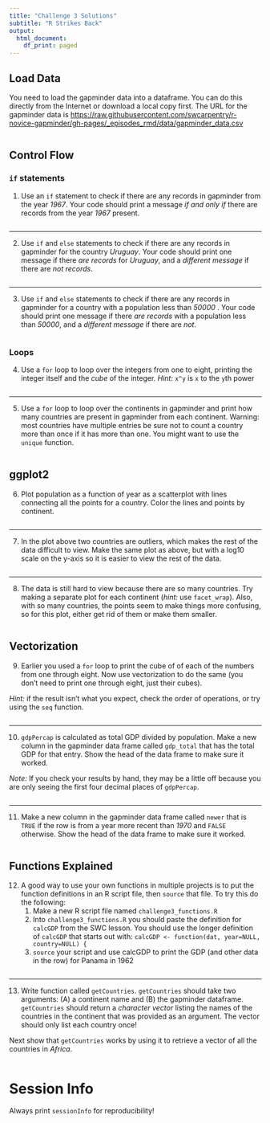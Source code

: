```yaml
---
title: "Challenge 3 Solutions"
subtitle: "R Strikes Back"
output:
  html_document:
    df_print: paged
---
```


## Load Data

You need to load the gapminder data into a dataframe.  You can do this directly from the Internet or download a local copy first.  The URL for the gapminder data is <https://raw.githubusercontent.com/swcarpentry/r-novice-gapminder/gh-pages/_episodes_rmd/data/gapminder_data.csv>

```r

```

## Control Flow

### `if` statements
1. Use an `if` statement to check if there are any records in gapminder from the year *1967*.  Your code should print a message *if and only if* there are records from the year *1967* present.

```r

```
--------------------------------------


2. Use `if` and `else` statements to check if there are any records in gapminder for the country *Uruguay*.  Your code should print one message if there *are records* for *Uruguay*, and a *different message* if there are *not records*.

```r

```
--------------------------------------


3. Use `if` and `else` statements to check if there are any records in gapminder for a country with a population less than *50000* .  Your code should print one message if there *are records* with a population less than *50000*, and a *different message* if there are *not*.

```r

```

### Loops

4. Use a `for` loop to loop over the integers from one to eight, printing the integer itself and the *cube* of the integer. *Hint:* `x^y` is `x` to the `y`th power

```r

```
--------------------------------------


5. Use a `for` loop to loop over the continents in gapminder and print how many countries are present in gapminder from each continent.  Warning: most countries have multiple entries be sure not to count a country more than once if it has more than one.  You might want to use the `unique` function.

```r

```

## ggplot2

6. Plot population as a function of year as a scatterplot with lines connecting all the points for a country.  Color the lines and points by continent.

```r

```
--------------------------------------

7. In the plot above two countries are outliers, which makes the rest of the data difficult to view.  Make the same plot as above, but with a log10 scale on the y-axis so it is easier to view the rest of the data.

```r

```
--------------------------------------

8. The data is still hard to view because there are so many countries.  Try making a separate plot for each continent (*hint:* use `facet_wrap`).  Also, with so many countries, the points seem to make things more confusing, so for this plot, either get rid of them or make them smaller.

```r

```

## Vectorization

9. Earlier you used a `for` loop to print the cube of of each of the numbers from one through eight.  Now use vectorization to do the same (you don't need to print one through eight, just their cubes). 

*Hint:* if the result isn't what you expect, check the order of operations, or try using the `seq` function.

```r

```
--------------------------------------

10. `gdpPercap` is calculated as total GDP divided by population.  Make a new column in the gapminder data frame called `gdp_total` that has the total GDP for that entry. Show the head of the data frame to make sure it worked. 

*Note:* If you check your results by hand, they may be a little off because you are only seeing the first four decimal places of `gdpPercap`.
```r

```
--------------------------------------

11. Make a new column in the gapminder data frame called `newer` that is `TRUE` if the row is from a year more recent than *1970* and `FALSE` otherwise. Show the head of the data frame to make sure it worked. 

```r

```
## Functions Explained
12. A good way to use your own functions in multiple projects is to put the function definitions in an R script file, then `source` that file.  To try this do the following:
    1. Make a new R script file named `challenge3_functions.R`
    2. Into `challenge3_functions.R` you should paste the definition for `calcGDP` from the SWC lesson.  You should use the longer definition of `calcGDP` that starts out with: `calcGDP <- function(dat, year=NULL, country=NULL) {`
    3. `source` your script and use calcGDP to print the GDP (and other data in the row) for Panama in 1962
  
```r

```
--------------------------------------

13. Write function called `getCountries`.  `getCountries` should take two arguments: (A) a continent name and (B) the gapminder dataframe. `getCountries` should return a *character vector* listing the names of the countries in the continent that was provided as an argument.  The vector should only list each country once! 

Next show that `getCountries` works by using it to retrieve a vector of all the countries in *Africa*.

```r

```

# Session Info
Always print `sessionInfo` for reproducibility!
```r

```


